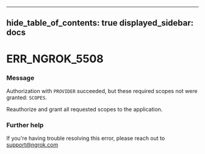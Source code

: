 

---
hide_table_of_contents: true
displayed_sidebar: docs
---


# ERR_NGROK_5508

### Message
Authorization with `PROVIDER` succeeded, but these required scopes not were granted: `SCOPES`.

Reauthorize and grant all requested scopes to the application.

<ErrorDetails />



### Further help
If you're having trouble resolving this error, please reach out to [support@ngrok.com](mailto:support@ngrok.com?subject=Help%20with%20ERR_NGROK_5508)

